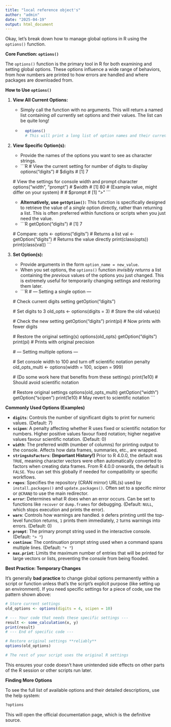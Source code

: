 ```yaml
---
title: "local reference object's"
author: "admin"
date: "2025-04-19"
output: html_document
---
```


Okay, let's break down how to manage global options in R using the `options()` function.

**Core Function: `options()`**

The `options()` function is the primary tool in R for both examining and setting global options. These options influence a wide range of behaviors, from how numbers are printed to how errors are handled and where packages are downloaded from.

**How to Use `options()`**

1.  **View All Current Options:**
    *   Simply call the function with no arguments. This will return a named list containing *all* currently set options and their values. The list can be quite long!
    *   ```R
      options()
      # This will print a long list of option names and their current values.
      ```

2.  **View Specific Option(s):**
    *   Provide the names of the options you want to see as character strings.
    *   ```R
      # View the current setting for number of digits to display
      options("digits")
      # $digits
      # [1] 7

      # View the settings for console width and prompt character
      options("width", "prompt")
      # $width
      # [1] 80  # (Example value, might differ on your system)
      #
      # $prompt
      # [1] "> "
      ```
    *   **Alternatively, use `getOption()`:** This function is specifically designed to retrieve the value of a *single* option directly, rather than returning a list. This is often preferred within functions or scripts when you just need the value.
    *   ```R
      getOption("digits")
      # [1] 7

      # Compare:
      opts <- options("digits") # Returns a list
      val <- getOption("digits") # Returns the value directly
      print(class(opts))
      print(class(val))
      ```

3.  **Set Option(s):**
    *   Provide arguments in the form `option_name = new_value`.
    *   When you set options, the `options()` function *invisibly returns* a list containing the *previous* values of the options you just changed. This is extremely useful for temporarily changing settings and restoring them later.
    *   ```R
      # --- Setting a single option ---

      # Check current digits setting
      getOption("digits")

      # Set digits to 3
      old_opts <- options(digits = 3) # Store the old value(s)

      # Check the new setting
      getOption("digits")
      print(pi) # Now prints with fewer digits

      # Restore the original setting(s)
      options(old_opts)
      getOption("digits")
      print(pi) # Prints with original precision


      # --- Setting multiple options ---

      # Set console width to 100 and turn off scientific notation penalty
      old_opts_multi <- options(width = 100, scipen = 999)

      # (Do some work here that benefits from these settings)
      print(1e10) # Should avoid scientific notation

      # Restore original settings
      options(old_opts_multi)
      getOption("width")
      getOption("scipen")
      print(1e10) # May revert to scientific notation
      ```

**Commonly Used Options (Examples)**

*   **`digits`**: Controls the number of significant digits to print for numeric values. (Default: 7)
*   **`scipen`**: A penalty affecting whether R uses fixed or scientific notation for numbers. Higher positive values favour fixed notation; higher negative values favour scientific notation. (Default: 0)
*   **`width`**: The preferred width (number of columns) for printing output to the console. Affects how data frames, summaries, etc., are wrapped.
*   **`stringsAsFactors`**: **(Important History!)** Prior to R 4.0.0, the default was `TRUE`, meaning character vectors were often automatically converted to factors when creating data frames. From R 4.0.0 onwards, the default is `FALSE`. You can set this globally if needed for compatibility or specific workflows.
*   **`repos`**: Specifies the repository (CRAN mirror) URL(s) used by `install.packages()` and `update.packages()`. Often set to a specific mirror or `@CRAN@` to use the main redirector.
*   **`error`**: Determines what R does when an error occurs. Can be set to functions like `recover` or `dump.frames` for debugging. (Default: `NULL`, which stops execution and prints the error).
*   **`warn`**: Controls how warnings are handled. `0` defers printing until the top-level function returns, `1` prints them immediately, `2` turns warnings into errors. (Default: 0)
*   **`prompt`**: The primary prompt string used in the interactive console. (Default: `"> "`)
*   **`continue`**: The continuation prompt string used when a command spans multiple lines. (Default: `"+ "`)
*   **`max.print`**: Limits the maximum number of entries that will be printed for large vectors or lists, preventing the console from being flooded.

**Best Practice: Temporary Changes**

It's generally **bad practice** to change global options permanently within a script or function unless that's the script's explicit purpose (like setting up an environment). If you need specific settings for a piece of code, use the pattern shown above:

```R
# Store current settings
old_options <- options(digits = 4, scipen = 10)

# --- Your code that needs these specific settings ---
result <- some_calculation(x, y)
print(result)
# --- End of specific code ---

# Restore original settings **reliably**
options(old_options)

# The rest of your script uses the original R settings
```

This ensures your code doesn't have unintended side effects on other parts of the R session or other scripts run later.

**Finding More Options**

To see the full list of available options and their detailed descriptions, use the help system:

```R
?options
```

This will open the official documentation page, which is the definitive source.